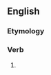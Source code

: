 ==English==

===Etymology===
{{suffix|en|marry|eth}}

===Verb===
{{head|en|verb form}}

# {{en-archaic third-person singular of|marry}}